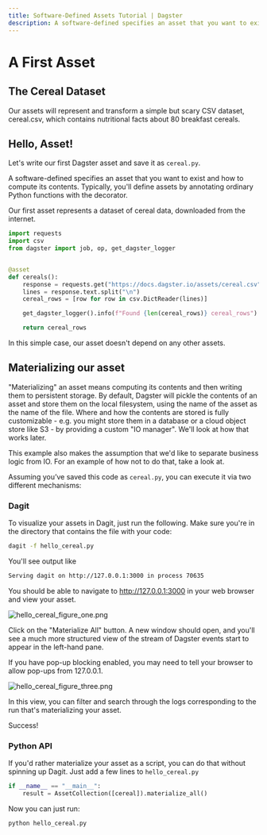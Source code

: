```yaml
---
title: Software-Defined Assets Tutorial | Dagster
description: A software-defined specifies an asset that you want to exist and how to compute its contents.
---
```


# A First Asset

## The Cereal Dataset

Our assets will represent and transform a simple but scary CSV dataset, cereal.csv, which contains nutritional facts about 80 breakfast cereals.

## Hello, Asset!

Let's write our first Dagster asset and save it as `cereal.py`.

A software-defined specifies an asset that you want to exist and how to compute its contents. Typically, you'll define assets by annotating ordinary Python functions with the <PyObject module="dagster" object="asset" decorator /> decorator.

Our first asset represents a dataset of cereal data, downloaded from the internet.

```python
import requests
import csv
from dagster import job, op, get_dagster_logger


@asset
def cereals():
    response = requests.get("https://docs.dagster.io/assets/cereal.csv")
    lines = response.text.split("\n")
    cereal_rows = [row for row in csv.DictReader(lines)]

    get_dagster_logger().info(f"Found {len(cereal_rows)} cereal_rows")

    return cereal_rows
```

In this simple case, our asset doesn't depend on any other assets.

## Materializing our asset

"Materializing" an asset means computing its contents and then writing them to persistent storage. By default, Dagster will pickle the contents of an asset and store them on the local filesystem, using the name of the asset as the name of the file. Where and how the contents are stored is fully customizable - e.g. you might store them in a database or a cloud object store like S3 - by providing a custom "IO manager". We'll look at how that works later.

This example also makes the assumption that we'd like to separate business logic from IO. For an example of how not to do that, take a look at.

Assuming you’ve saved this code as `cereal.py`, you can execute it via two different mechanisms:

### Dagit

To visualize your assets in Dagit, just run the following. Make sure you're in the directory that contains the file with your code:

```bash
dagit -f hello_cereal.py
```

You'll see output like

```bash
Serving dagit on http://127.0.0.1:3000 in process 70635
```

You should be able to navigate to <http://127.0.0.1:3000> in your web browser and view your asset.

<img
alt="hello_cereal_figure_one.png"
src="/images/tutorial/hello_cereal_figure_one.png"
/>

Click on the "Materialize All" button. A new window should open, and you'll see a much more structured view of the stream of Dagster events start to appear in the left-hand pane.

If you have pop-up blocking enabled, you may need to tell your browser to allow pop-ups from 127.0.0.1.

<img
alt="hello_cereal_figure_three.png"
src="/images/tutorial/hello_cereal_figure_three.png"
/>

In this view, you can filter and search through the logs corresponding to the run that's materializing your asset.

Success!

### Python API

If you'd rather materialize your asset as a script, you can do that without spinning up Dagit. Just add a few lines to `hello_cereal.py`

```python
if __name__ == "__main__":
    result = AssetCollection([cereal]).materialize_all()
```

Now you can just run:

```bash
python hello_cereal.py
```
